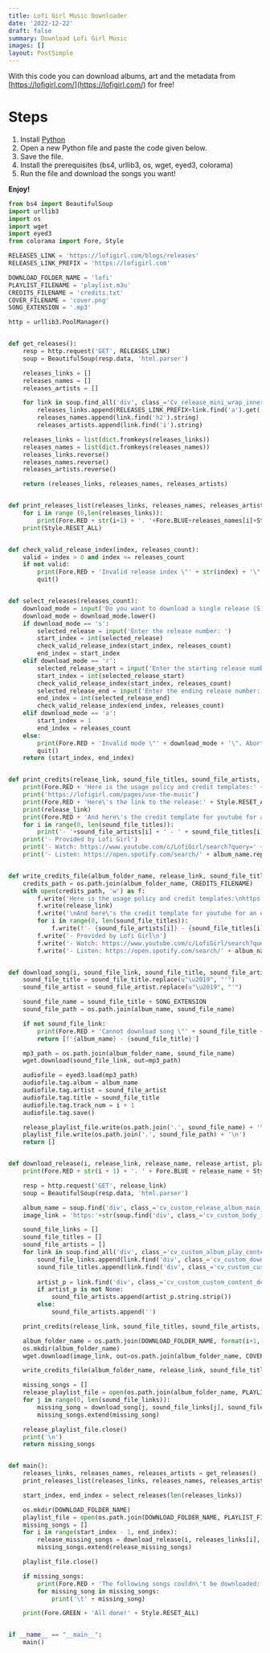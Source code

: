 ---
title: Lofi Girl Music Downloader
date: '2022-12-22'
draft: false
summary: Download Lofi Girl Music
images: []
layout: PostSimple
---

With this code you can download albums, art and the metadata from [https://lofigirl.com/](https://lofigirl.com/) for free!

# Steps

1. Install [Python](https://www.python.org/downloads/)
2. Open a new Python file and paste the code given below.
3. Save the file.
4. Install the prerequisites (bs4, urllib3, os, wget, eyed3, colorama)
5. Run the file and download the songs you want!

<strong>Enjoy!</strong>

```py showLineNumbers
from bs4 import BeautifulSoup
import urllib3
import os
import wget
import eyed3
from colorama import Fore, Style

RELEASES_LINK = 'https://lofigirl.com/blogs/releases'
RELEASES_LINK_PREFIX = 'https://lofigirl.com'

DOWNLOAD_FOLDER_NAME = 'lofi'
PLAYLIST_FILENAME = 'playlist.m3u'
CREDITS_FILENAME = 'credits.txt'
COVER_FILENAME = 'cover.png'
SONG_EXTENSION = '.mp3'

http = urllib3.PoolManager()


def get_releases():
    resp = http.request('GET', RELEASES_LINK)
    soup = BeautifulSoup(resp.data, 'html.parser')

    releases_links = []
    releases_names = []
    releases_artists = []

    for link in soup.find_all('div', class_='Cv_release_mini_wrap_inner'):
        releases_links.append(RELEASES_LINK_PREFIX+link.find('a').get('href'))
        releases_names.append(link.find('h2').string)
        releases_artists.append(link.find('i').string)

    releases_links = list(dict.fromkeys(releases_links))
    releases_names = list(dict.fromkeys(releases_names))
    releases_links.reverse()
    releases_names.reverse()
    releases_artists.reverse()

    return (releases_links, releases_names, releases_artists)


def print_releases_list(releases_links, releases_names, releases_artists):
    for i in range (0,len(releases_links)):
        print(Fore.RED + str(i+1) + '. '+Fore.BLUE+releases_names[i]+Style.RESET_ALL+' by '+Fore.GREEN+releases_artists[i])
    print(Style.RESET_ALL)


def check_valid_release_index(index, releases_count):
    valid = index > 0 and index <= releases_count
    if not valid:
        print(Fore.RED + 'Invalid release index \"' + str(index) + '\", must be between 1 and ' + str(releases_count) + '. Aborting.' + Style.RESET_ALL)
        quit()


def select_releases(releases_count):
    download_mode = input('Do you want to download a single release (S), a range (R) or all (A)? ')
    download_mode = download_mode.lower()
    if download_mode == 's':
        selected_release = input('Enter the release number: ')
        start_index = int(selected_release)
        check_valid_release_index(start_index, releases_count)
        end_index = start_index
    elif download_mode == 'r':
        selected_release_start = input('Enter the starting release number: ')
        start_index = int(selected_release_start)
        check_valid_release_index(start_index, releases_count)
        selected_release_end = input('Enter the ending release number: ')
        end_index = int(selected_release_end)
        check_valid_release_index(end_index, releases_count)
    elif download_mode == 'a':
        start_index = 1
        end_index = releases_count
    else:
        print(Fore.RED + 'Invalid mode \"' + download_mode + '\". Aborting.' + Style.RESET_ALL)
        quit()
    return (start_index, end_index)


def print_credits(release_link, sound_file_titles, sound_file_artists, album_name):
    print(Fore.RED + 'Here is the usage policy and credit templates:' + Style.RESET_ALL)
    print('https://lofigirl.com/pages/use-the-music')
    print(Fore.RED + 'Here\'s the link to the release:' + Style.RESET_ALL)
    print(release_link)
    print(Fore.RED + 'And here\'s the credit template for youtube for an entire album. Note that watch and listen links only show search queries on their respective platforms:' + Style.RESET_ALL)
    for i in range(0, len(sound_file_titles)):
        print('- '+sound_file_artists[i] + ' - ' + sound_file_titles[i])
    print('- Provided by Lofi Girl')
    print('- Watch: https://www.youtube.com/c/LofiGirl/search?query=' + album_name.replace(' ',''))
    print('- Listen: https://open.spotify.com/search/' + album_name.replace(' ',''))


def write_credits_file(album_folder_name, release_link, sound_file_titles, sound_file_artists, album_name):
    credits_path = os.path.join(album_folder_name, CREDITS_FILENAME)
    with open(credits_path, 'w') as f:
        f.write('Here is the usage policy and credit templates:\nhttps://lofigirl.com/pages/use-the-music\nHere\'s the link to the release:\n')
        f.write(release_link)
        f.write('\nAnd here\'s the credit template for youtube for an entire album. Note that watch and listen links only show search queries on their respective platforms:\n')
        for i in range(0, len(sound_file_titles)):
            f.write(f'- {sound_file_artists[i]} - {sound_file_titles[i]}\n')
        f.write('- Provided by Lofi Girl\n')
        f.write('- Watch: https://www.youtube.com/c/LofiGirl/search?query=' + album_name.replace(' ','')+'\n')
        f.write('- Listen: https://open.spotify.com/search/' + album_name.replace(' ',''))


def download_song(i, sound_file_link, sound_file_title, sound_file_artist, album_name, album_folder_name, release_playlist_file, playlist_file):
    sound_file_title = sound_file_title.replace(u"\u2019", "'")
    sound_file_artist = sound_file_artist.replace(u"\u2019", "'")

    sound_file_name = sound_file_title + SONG_EXTENSION
    sound_file_path = os.path.join(album_name, sound_file_name)

    if not sound_file_link:
        print(Fore.RED + 'Cannot download song \"' + sound_file_title + '\" due to missing sound file link. Skipping.' + Style.RESET_ALL)
        return [f'{album_name} - {sound_file_title}']

    mp3_path = os.path.join(album_folder_name, sound_file_name)
    wget.download(sound_file_link, out=mp3_path)

    audiofile = eyed3.load(mp3_path)
    audiofile.tag.album = album_name
    audiofile.tag.artist = sound_file_artist
    audiofile.tag.title = sound_file_title
    audiofile.tag.track_num = i + 1
    audiofile.tag.save()

    release_playlist_file.write(os.path.join('.', sound_file_name) + '\n')
    playlist_file.write(os.path.join('.', sound_file_path) + '\n')
    return []


def download_release(i, release_link, release_name, release_artist, playlist_file):
    print(Fore.RED + str(i + 1) + '. ' + Fore.BLUE + release_name + Style.RESET_ALL + ' by ' + Fore.GREEN + release_artist + Style.RESET_ALL)

    resp = http.request('GET', release_link)
    soup = BeautifulSoup(resp.data, 'html.parser')

    album_name = soup.find('div', class_='cv_custom_release_album_main_heading').h2.string
    image_link = 'https:'+str(soup.find('div', class_='cv_custom_body_image_contents_album_part').a.get('href'))

    sound_file_links = []
    sound_file_titles = []
    sound_file_artists = []
    for link in soup.find_all('div', class_='cv_custom_album_play_contents_inner_part'):
        sound_file_links.append(link.find('div', class_='cv_custom_download_icon_part').get('data-audio-src'))
        sound_file_titles.append(link.find('div', class_='cv_custom_custom_content_description').h4.string.strip()[3:])
        
        artist_p = link.find('div', class_='cv_custom_custom_content_description').p
        if artist_p is not None:
            sound_file_artists.append(artist_p.string.strip())
        else:
            sound_file_artists.append('')

    print_credits(release_link, sound_file_titles, sound_file_artists, album_name)

    album_folder_name = os.path.join(DOWNLOAD_FOLDER_NAME, format(i+1, '03') + '. ' + album_name)
    os.mkdir(album_folder_name)
    wget.download(image_link, out=os.path.join(album_folder_name, COVER_FILENAME))

    write_credits_file(album_folder_name, release_link, sound_file_titles, sound_file_artists, album_name)

    missing_songs = []
    release_playlist_file = open(os.path.join(album_folder_name, PLAYLIST_FILENAME),'w')
    for j in range(0, len(sound_file_links)):
        missing_song = download_song(j, sound_file_links[j], sound_file_titles[j], sound_file_artists[j], album_name, album_folder_name, release_playlist_file, playlist_file)
        missing_songs.extend(missing_song)

    release_playlist_file.close()
    print('\n')
    return missing_songs


def main():
    releases_links, releases_names, releases_artists = get_releases()
    print_releases_list(releases_links, releases_names, releases_artists)

    start_index, end_index = select_releases(len(releases_links))

    os.mkdir(DOWNLOAD_FOLDER_NAME)
    playlist_file = open(os.path.join(DOWNLOAD_FOLDER_NAME, PLAYLIST_FILENAME),'w')
    missing_songs = []
    for i in range(start_index - 1, end_index):
        release_missing_songs = download_release(i, releases_links[i], releases_names[i], releases_artists[i], playlist_file)
        missing_songs.extend(release_missing_songs)

    playlist_file.close()

    if missing_songs:
        print(Fore.RED + 'The following songs couldn\'t be downloaded:' + Style.RESET_ALL)
        for missing_song in missing_songs:
            print('\t' + missing_song)

    print(Fore.GREEN + 'All done!' + Style.RESET_ALL)


if __name__ == "__main__":
    main()
```